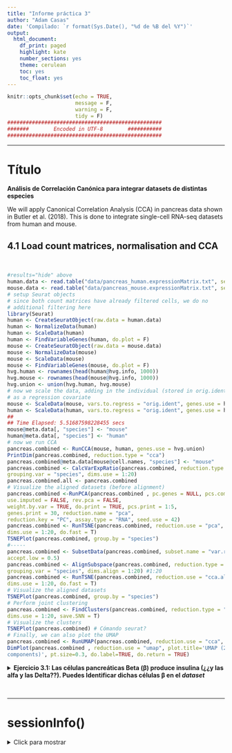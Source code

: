 ```yaml
---
title: "Informe práctica 3"
author: "Adam Casas"
date: 'Compilado: `r format(Sys.Date(), "%d de %B del %Y")`'
output: 
  html_document:
    df_print: paged
    highlight: kate
    number_sections: yes
    theme: cerulean
    toc: yes
    toc_float: yes
---
```


```r
knitr::opts_chunk$set(echo = TRUE,
                      message = F,
                      warning = F,
                      tidy = F)
##################################################
#######        Encoded in UTF-8        ###########
##################################################
```

***

# Título


__Análisis de Correlación Canónica para integrar datasets de distintas especies__


We will apply Canonical Correlation Analysis (CCA) in pancreas data shown in Butler et al. (2018). This
is done to integrate single-cell RNA-seq datasets from human and mouse.

## 4.1 Load count matrices, normalisation and CCA

<br>


```r
#results="hide" above
human.data <- read.table("data/pancreas_human.expressionMatrix.txt", sep = "\t")
mouse.data <- read.table("data/pancreas_mouse.expressionMatrix.txt", sep = "\t")
# setup Seurat objects
# since both count matrices have already filtered cells, we do no
# additional filtering here
library(Seurat)
human <- CreateSeuratObject(raw.data = human.data)
human <- NormalizeData(human)
human <- ScaleData(human)
human <- FindVariableGenes(human, do.plot = F)
mouse <- CreateSeuratObject(raw.data = mouse.data)
mouse <- NormalizeData(mouse)
mouse <- ScaleData(mouse)
mouse <- FindVariableGenes(mouse, do.plot = F)
hvg.human <- rownames(head(human@hvg.info, 1000))
hvg.mouse <- rownames(head(mouse@hvg.info, 1000))
hvg.union <- union(hvg.human, hvg.mouse)
# now we scale the data, adding in the individual (stored in orig.ident)
# as a regression covariate
mouse <- ScaleData(mouse, vars.to.regress = "orig.ident", genes.use = hvg.union)
human <- ScaleData(human, vars.to.regress = "orig.ident", genes.use = hvg.union)
##
## Time Elapsed: 5.51687598228455 secs
mouse@meta.data[, "species"] <- "mouse"
human@meta.data[, "species"] <- "human"
# now we run CCA
pancreas.combined <- RunCCA(mouse, human, genes.use = hvg.union)
PrintDim(pancreas.combined, reduction.type = "cca")
pancreas.combined@meta.data[mouse@cell.names, "species"] <- "mouse"
pancreas.combined <- CalcVarExpRatio(pancreas.combined, reduction.type = "pca",
grouping.var = "species", dims.use = 1:20)
pancreas.combined.all <- pancreas.combined
# Visualize the aligned datasets (before alignment)
pancreas.combined <-RunPCA(pancreas.combined , pc.genes = NULL, pcs.compute = 20,
use.imputed = FALSE, rev.pca = FALSE,
weight.by.var = TRUE, do.print = TRUE, pcs.print = 1:5,
genes.print = 30, reduction.name = "pca",
reduction.key = "PC", assay.type = "RNA", seed.use = 42)
pancreas.combined <- RunTSNE(pancreas.combined, reduction.use = "pca",
dims.use = 1:20, do.fast = T)
TSNEPlot(pancreas.combined, group.by = "species")
#-----
pancreas.combined <- SubsetData(pancreas.combined, subset.name = "var.ratio.pca",
accept.low = 0.5)
pancreas.combined <- AlignSubspace(pancreas.combined, reduction.type = "cca",
grouping.var = "species", dims.align = 1:20) #1:20
pancreas.combined <- RunTSNE(pancreas.combined, reduction.use = "cca.aligned",
dims.use = 1:20, do.fast = T)
# Visualize the aligned datasets
TSNEPlot(pancreas.combined, group.by = "species")
# Perform joint clustering
pancreas.combined <- FindClusters(pancreas.combined, reduction.type = "cca.aligned",
dims.use = 1:20, save.SNN = T)
# Visualize the clusters
TSNEPlot(pancreas.combined) # Cómando seurat?
# Finally, we can also plot the UMAP
pancreas.combined <- RunUMAP(pancreas.combined, reduction.use = "cca", dims.use = 1:20)
DimPlot(pancreas.combined , reduction.use = "umap", plot.title='UMAP (20 canonical
components)', pt.size=0.3, do.label=TRUE, do.return = TRUE)
```






<details>
<summary> __Ejercicio 3.1: Las células pancreáticas Beta (β) produce insulina (¿¿y las alfa y las Delta??). Puedes Identificar dichas células β en el _dataset___ </summary>


Consulta la info de gen como __PDX1__ en _Genecards_ o similares, y luego la _Proteómic Tissue Expression Atlas_ o coom se llame

Tip: Use gene marker, e.g. PDX1. 

<br>

__Solución:__


</details>





<br>

***

# sessionInfo()

<details>

<summary> Click para mostrar </summary>

```r
sessionInfo()
```

</details>
